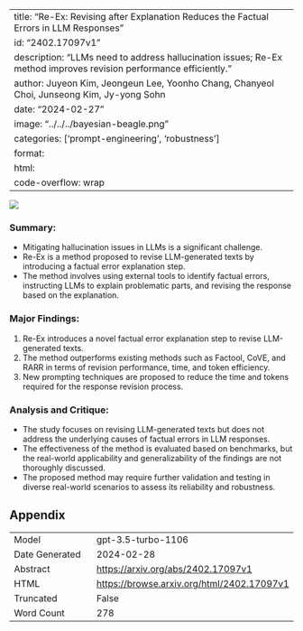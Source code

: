 
---
title: "Re-Ex: Revising after Explanation Reduces the Factual Errors in LLM Responses"
id: "2402.17097v1"
description: "LLMs need to address hallucination issues; Re-Ex method improves revision performance efficiently."
author: Juyeon Kim, Jeongeun Lee, Yoonho Chang, Chanyeol Choi, Junseong Kim, Jy-yong Sohn
date: "2024-02-27"
image: "../../../bayesian-beagle.png"
categories: ['prompt-engineering', 'robustness']
format:
  html:
    code-overflow: wrap
---

![](../../../bayesian-beagle.png)

### **Summary:**
- Mitigating hallucination issues in LLMs is a significant challenge.
- Re-Ex is a method proposed to revise LLM-generated texts by introducing a factual error explanation step.
- The method involves using external tools to identify factual errors, instructing LLMs to explain problematic parts, and revising the response based on the explanation.

### Major Findings:
1. Re-Ex introduces a novel factual error explanation step to revise LLM-generated texts.
2. The method outperforms existing methods such as Factool, CoVE, and RARR in terms of revision performance, time, and token efficiency.
3. New prompting techniques are proposed to reduce the time and tokens required for the response revision process.

### Analysis and Critique:
- The study focuses on revising LLM-generated texts but does not address the underlying causes of factual errors in LLM responses.
- The effectiveness of the method is evaluated based on benchmarks, but the real-world applicability and generalizability of the findings are not thoroughly discussed.
- The proposed method may require further validation and testing in diverse real-world scenarios to assess its reliability and robustness.

## Appendix

|          |          |
|----------|----------|
| Model     | gpt-3.5-turbo-1106       |
| Date Generated     | 2024-02-28       |
| Abstract | [https://arxiv.org/abs/2402.17097v1](https://arxiv.org/abs/2402.17097v1)        |
| HTML     | [https://browse.arxiv.org/html/2402.17097v1](https://browse.arxiv.org/html/2402.17097v1)       |
| Truncated       | False       |
| Word Count       | 278       |